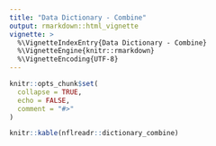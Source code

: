 ```yaml
---
title: "Data Dictionary - Combine"
output: rmarkdown::html_vignette
vignette: >
  %\VignetteIndexEntry{Data Dictionary - Combine}
  %\VignetteEngine{knitr::rmarkdown}
  %\VignetteEncoding{UTF-8}
---
```


```r
knitr::opts_chunk$set(
  collapse = TRUE,
  echo = FALSE,
  comment = "#>"
)
```

```r
knitr::kable(nflreadr::dictionary_combine)
```

